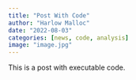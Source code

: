 ```yaml
---
title: "Post With Code"
author: "Harlow Malloc"
date: "2022-08-03"
categories: [news, code, analysis]
image: "image.jpg"
---
```


This is a post with executable code.
